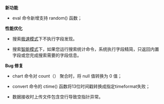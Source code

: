 **新功能**

* eval 命令新增支持 random() 函数；

**性能优化**

* 搜索[极速模式](/express/manual/6807/search_modes)下不执行字段发现。

* 搜索[智能模式](/express/manual/6807/search_modes)下，如果您运行搜索统计命令，系统执行字段精简，只返回内置字段或您完成搜索需要的字段信息。

**Bug 修复**

* chart 命令对 count（） 聚合时，将 null 值转换为 0 值；

* convert 命令的 ctime() 函数将13位时间戳转换成指定timeformat失败；

* 数据接收时上传文件包含空行导致空指针异常。
